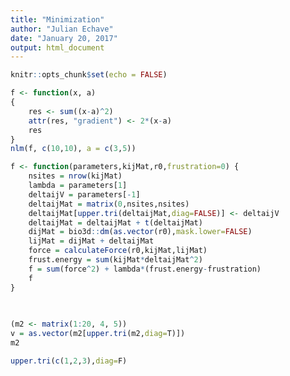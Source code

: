 ```yaml
---
title: "Minimization"
author: "Julian Echave"
date: "January 20, 2017"
output: html_document
---
```


```r
knitr::opts_chunk$set(echo = FALSE)
```

```r
f <- function(x, a)
{
    res <- sum((x-a)^2)
    attr(res, "gradient") <- 2*(x-a)
    res
}
nlm(f, c(10,10), a = c(3,5))
```

```r
f <- function(parameters,kijMat,r0,frustration=0) {
    nsites = nrow(kijMat)
    lambda = parameters[1]
    deltaijV = parameters[-1]
    deltaijMat = matrix(0,nsites,nsites)
    deltaijMat[upper.tri(deltaijMat,diag=FALSE)] <- deltaijV
    deltaijMat = deltaijMat + t(deltaijMat)
    dijMat = bio3d::dm(as.vector(r0),mask.lower=FALSE)
    lijMat = dijMat + deltaijMat
    force = calculateForce(r0,kijMat,lijMat)
    frust.energy = sum(kijMat*deltaijMat^2) 
    f = sum(force^2) + lambda*(frust.energy-frustration)
    f
}
    
    

```

```r
(m2 <- matrix(1:20, 4, 5))
v = as.vector(m2[upper.tri(m2,diag=T)])
m2

upper.tri(c(1,2,3),diag=F)

```

